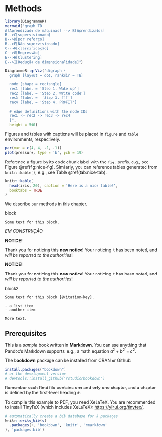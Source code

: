 # Methods


<!-- ```{r setup, include=FALSE} -->
<!-- knitr::opts_chunk$set(echo = TRUE) 
eval = TRUE, echo = TRUE, results = "hide"
-->
<!-- ``` -->

```r
library(DiagrammeR)
mermaid("graph TD
A[Aprendizado de máquinas] --> B[Aprendizados]
B-->C[supervisionado]
B-->D[por reforço]
B-->E[Não supervisionado]
C-->F[classificação]
C-->G[Regressão]
E-->H[Clustering]
E-->I[Redução de dimensionalidade]")
```

```r
DiagrammeR::grViz("digraph {
  graph [layout = dot, rankdir = TB]
  
  node [shape = rectangle]        
  rec1 [label = 'Step 1. Wake up']
  rec2 [label = 'Step 2. Write code']
  rec3 [label =  'Step 3. ???']
  rec4 [label = 'Step 4. PROFIT']
  
  # edge definitions with the node IDs
  rec1 -> rec2 -> rec3 -> rec4
  }", 
  height = 500)
```


Figures and tables with captions will be placed in `figure` and `table` environments, respectively.

```r
par(mar = c(4, 4, .1, .1))
plot(pressure, type = 'b', pch = 19)
```

Reference a figure by its code chunk label with the `fig:` prefix, e.g., see Figure \@ref(fig:nice-fig). Similarly, you can reference tables generated from `knitr::kable()`, e.g., see Table \@ref(tab:nice-tab).

```r
knitr::kable(
  head(iris, 20), caption = 'Here is a nice table!',
  booktabs = TRUE
)
```

We describe our methods in this chapter.

block
```block
Some text for this block.
```



::: {.infobox .obra data-latex="{construcao}"}
_EM CONSTRUÇÃO_
:::

::: {.infobox .note data-latex="{note}"}
**NOTICE!**

Thank you for noticing this **new notice**! Your noticing it has
been noted, and _will be reported to the authorities_!
:::


::: {.infobox .history data-latex="{history}"}
**NOTICE!**

Thank you for noticing this **new notice**! Your noticing it has
been noted, and _will be reported to the authorities_!
:::

block2
```block2
Some text for this block [@citation-key].

- a list item
- another item

More text.
```



## Prerequisites

This is a _sample_ book written in **Markdown**. You can use anything that Pandoc's Markdown supports, e.g., a math equation $a^2 + b^2 = c^2$.

The **bookdown** package can be installed from CRAN or Github:

```r
install.packages("bookdown")
# or the development version
# devtools::install_github("rstudio/bookdown")
```

Remember each Rmd file contains one and only one chapter, and a chapter is defined by the first-level heading `#`.

To compile this example to PDF, you need XeLaTeX. You are recommended to install TinyTeX (which includes XeLaTeX): <https://yihui.org/tinytex/>.

```r
# automatically create a bib database for R packages
knitr::write_bib(c(
  .packages(), 'bookdown', 'knitr', 'rmarkdown'
), 'packages.bib')
```